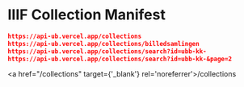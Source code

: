 # IIIF Collection Manifest

```json
https://api-ub.vercel.app/collections
https://api-ub.vercel.app/collections/billedsamlingen
https://api-ub.vercel.app/collections/search?id=ubb-kk-
https://api-ub.vercel.app/collections/search?id=ubb-kk-&page=2 
```
  
<a href="/collections" target={'_blank'} rel='noreferrer'>/collections</a>